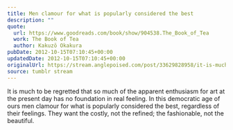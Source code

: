 ```yaml
---
title: Men clamour for what is popularly considered the best
description: ""
quote:
  url: https://www.goodreads.com/book/show/904538.The_Book_of_Tea
  work: The Book of Tea
  author: Kakuzō Okakura
pubDate: 2012-10-15T07:10:45+00:00
updatedDate: 2012-10-15T07:10:45+00:00
originalUrl: https://stream.anglepoised.com/post/33629828958/it-is-much-to-be-regretted-that-so-much-of-the
source: tumblr stream
---
```


It is much to be regretted that so much of the apparent enthusiasm for art at the present day has no foundation in real feeling. In this democratic age of ours men clamour for what is popularly considered the best, regardless of their feelings. They want the costly, not the refined; the fashionable, not the beautiful.
